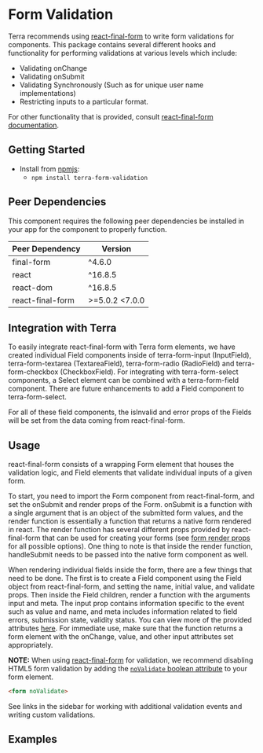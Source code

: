 

<Badge />

# Form Validation

Terra recommends using [react-final-form](https://github.com/final-form/react-final-form) to write form validations for components. This package contains several different hooks and functionality for performing validations at various levels which include:

- Validating onChange
- Validating onSubmit
- Validating Synchronously (Such as for unique user name implementations)
- Restricting inputs to a particular format.

For other functionality that is provided, consult [react-final-form documentation](https://github.com/final-form/react-final-form).


## Getting Started

- Install from [npmjs](https://www.npmjs.com):
  - `npm install terra-form-validation`

<!-- AUTO-GENERATED-CONTENT:START Peer Dependencies -->
## Peer Dependencies

This component requires the following peer dependencies be installed in your app for the component to properly function.

| Peer Dependency | Version |
|-|-|
| final-form | ^4.6.0 |
| react | ^16.8.5 |
| react-dom | ^16.8.5 |
| react-final-form | >=5.0.2 <7.0.0 |

<!-- AUTO-GENERATED-CONTENT:END -->

## Integration with Terra

To easily integrate react-final-form with Terra form elements, we have created individual Field components inside of terra-form-input (InputField), terra-form-textarea (TextareaField), terra-form-radio (RadioField) and terra-form-checkbox (CheckboxField). For integrating with terra-form-select components, a Select element can be combined with a terra-form-field component. There are future enhancements to add a Field component to terra-form-select.

For all of these field components, the isInvalid and error props of the Fields will be set from the data coming from react-final-form.

## Usage

react-final-form consists of a wrapping Form element that houses the validation logic, and Field elements that validate individual inputs of a given form.

To start, you need to import the Form component from react-final-form, and set the onSubmit and render props of the Form. onSubmit is a function with a single argument that is an object of the submitted form values, and the render function is essentially a function that returns a native form rendered in react. The render function has several different props provided by react-final-form that can be used for creating your forms (see [form render props](https://github.com/final-form/react-final-form#formrenderprops) for all possible options). One thing to note is that inside the render function, handleSubmit needs to be passed into the native form component as well.

When rendering individual fields inside the form, there are a few things that need to be done. The first is to create a Field component using the Field object from react-final-form, and setting the name, initial value, and validate props. Then inside the Field children, render a function with the arguments input and meta. The input prop contains information specific to the event such as value and name, and meta includes information related to field errors, submission state, validity status. You can view more of the provided attributes [here](https://github.com/final-form/react-final-form#fieldrenderprops). For immediate use, make sure that the function returns a form element with the onChange, value, and other input attributes set appropriately.

**NOTE:** When using [react-final-form](https://github.com/final-form/react-final-form) for validation, we recommend disabling HTML5 form validation by adding the [`noValidate` boolean attribute](https://developer.mozilla.org/en-US/docs/Web/HTML/Element/form#attr-novalidate) to your form element.

```html
<form noValidate>
```

See links in the sidebar for working with additional validation events and writing custom validations.

## Examples 
<DefaultFormValidation title="Basic Form Validation Example" />
